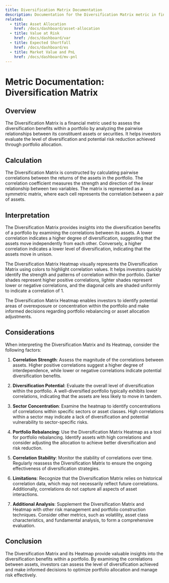 ```yaml
---
title: Diversification Matrix Documentation
description: Documentation for the Diversification Matrix metric in finance.
related:
  - title: Asset Allocation
    href: /docs/dashboard/asset-allocation
  - title: Value at Risk
    href: /docs/dashboard/var
  - title: Expected Shortfall
    href: /docs/dashboard/es
  - title: Market Value and PnL
    href: /docs/dashboard/mv-pnl
---
```


# Metric Documentation: Diversification Matrix

## Overview

The Diversification Matrix is a financial metric used to assess the diversification benefits within a portfolio by analyzing the pairwise relationships between its constituent assets or securities. It helps investors evaluate the level of diversification and potential risk reduction achieved through portfolio allocation.

## Calculation

The Diversification Matrix is constructed by calculating pairwise correlations between the returns of the assets in the portfolio. The correlation coefficient measures the strength and direction of the linear relationship between two variables. The matrix is represented as a symmetric matrix, where each cell represents the correlation between a pair of assets.

## Interpretation

The Diversification Matrix provides insights into the diversification benefits of a portfolio by examining the correlations between its assets. A lower correlation indicates a higher degree of diversification, suggesting that the assets move independently from each other. Conversely, a higher correlation indicates a lower level of diversification, indicating that the assets move in unison.

The Diversification Matrix Heatmap visually represents the Diversification Matrix using colors to highlight correlation values. It helps investors quickly identify the strength and patterns of correlation within the portfolio. Darker shades represent higher positive correlations, lighter shades represent lower or negative correlations, and the diagonal cells are shaded uniformly to indicate a correlation of 1.

The Diversification Matrix Heatmap enables investors to identify potential areas of overexposure or concentration within the portfolio and make informed decisions regarding portfolio rebalancing or asset allocation adjustments.

## Considerations

When interpreting the Diversification Matrix and its Heatmap, consider the following factors:

1. **Correlation Strength**: Assess the magnitude of the correlations between assets. Higher positive correlations suggest a higher degree of interdependence, while lower or negative correlations indicate potential diversification benefits.

2. **Diversification Potential**: Evaluate the overall level of diversification within the portfolio. A well-diversified portfolio typically exhibits lower correlations, indicating that the assets are less likely to move in tandem.

3. **Sector Concentration**: Examine the heatmap to identify concentrations of correlations within specific sectors or asset classes. High correlations within a sector may indicate a lack of diversification and potential vulnerability to sector-specific risks.

4. **Portfolio Rebalancing**: Use the Diversification Matrix Heatmap as a tool for portfolio rebalancing. Identify assets with high correlations and consider adjusting the allocation to achieve better diversification and risk reduction.

5. **Correlation Stability**: Monitor the stability of correlations over time. Regularly reassess the Diversification Matrix to ensure the ongoing effectiveness of diversification strategies.

6. **Limitations**: Recognize that the Diversification Matrix relies on historical correlation data, which may not necessarily reflect future correlations. Additionally, correlations do not capture all aspects of asset interactions.

7. **Additional Analysis**: Supplement the Diversification Matrix and Heatmap with other risk management and portfolio construction techniques. Consider other metrics, such as volatility, asset class characteristics, and fundamental analysis, to form a comprehensive evaluation.

## Conclusion

The Diversification Matrix and its Heatmap provide valuable insights into the diversification benefits within a portfolio. By examining the correlations between assets, investors can assess the level of diversification achieved and make informed decisions to optimize portfolio allocation and manage risk effectively.
